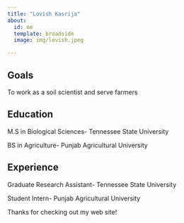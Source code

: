 ```yaml
---
title: "Lovish Kasrija"
about:
  id: me
  template: broadside
  image: img/lovish.jpeg

---
```


:::{#me}

## Goals
To work as a soil scientist and serve farmers

## Education

M.S in Biological Sciences- Tennessee State University

BS in Agriculture- Punjab Agricultural University

## Experience

Graduate Research Assistant- Tennessee State University

Student Intern- Punjab Agricultural University
:::

Thanks for checking out my web site!
